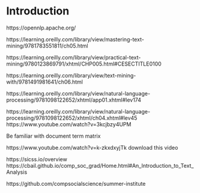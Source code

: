 # Introduction 

https://opennlp.apache.org/ 



https://learning.oreilly.com/library/view/mastering-text-mining/9781783551811/ch05.html

https://learning.oreilly.com/library/view/practical-text-mining/9780123869791/xhtml/CHP005.html#CESECTITLE0100

https://learning.oreilly.com/library/view/text-mining-with/9781491981641/ch06.html

https://learning.oreilly.com/library/view/natural-language-processing/9781098122652/xhtml/app01.xhtml#lev174

https://learning.oreilly.com/library/view/natural-language-processing/9781098122652/xhtml/ch04.xhtml#lev45
https://www.youtube.com/watch?v=3kcjbzy4UPM


Be familiar with document term matrix

https://www.youtube.com/watch?v=k-zkxdxyjTk download this video

https://sicss.io/overview
https://cbail.github.io/comp_soc_grad/Home.html#An_Introduction_to_Text_Analysis

https://github.com/compsocialscience/summer-institute

